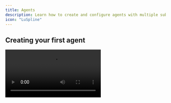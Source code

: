 ```yaml
---
title: Agents
description: Learn how to create and configure agents with multiple sub agents and tools.
icon: "LuSpline"
---
```


## Creating your first agent

<Video src="/videos/create-a-graph.mp4" />

1. Go to the Agents tab in the left sidebar. Then select "Create Agent".

2. After you create a new agent, it will start with a default sub agent. Add prompt to the sub agent, which is a mandatory field.

<Note>
  To delete a sub agent, click on the sub agent box and then hit the backspace key.
</Note>

The following are configurable options for the sub agent through the Visual Builder:

| Parameter             | Type   | Required | Description                                                                                                            |
| --------------------- | ------ | -------- | ---------------------------------------------------------------------------------------------------------------------- |
| `name`                | string | Yes      | Human-readable name for the sub agent                                                                                      |
| `description`         | string | No       | Brief description of the sub agent's purpose and capabilities                                                              |
| `prompt`              | string | Yes      | Detailed behavior guidelines and system prompt for the sub agent                                                           |
| `model`               | string | No       | AI model identifier (e.g., "anthropic/claude-sonnet-4-20250514") Choose a model that you prefer                        |
| `providerOptions`     | object | No       | Model-specific configuration options (temperature, maxTokens, etc.)                                                    |
| `Data components`     | object | No       | Data components that the sub agent can use. See [Data Components](/visual-builder/data-components) for details             |
| `Artifact components` | array  | No       | Artifact components that the sub agent can use. See [Artifact Components](/visual-builder/artifact-components) for details |

### Agent Prompt

You can configure an agent-level prompt that gets automatically added to all sub agents in your agent. This provides consistent context and behavior guidelines across your entire sub agent network.

**To add an agent prompt:**

1. Click on the agent settings/configuration area
2. Add your agent prompt in the "Agent Prompt" field
3. This prompt will be injected into each sub agent's system prompt

**Example uses:**

- Company-wide policies and tone guidelines
- Domain-specific context that applies to all sub agents
- Consistent behavior rules across the agent

## Trying the agent

To try the agent, first save the agent by clicking the "Save changes" button in the top right corner.

Then, click the "Try it" button in the top right corner and type into the chat input.

<Video src="/videos/try-graph.mp4" />

## Adding tools

Tools are used to perform actions in the agent. You can create MCP tools in the Visual Builder, see the [MCP Servers](/visual-builder/mcp-servers) page for more information.

Once you have a tool, add the tool to the agent by dragging and dropping the MCP tool box into the agent canvas.

To connect the tool to the sub agent, click on connector at the top of the MCP tool box, and then drag the connector to the sub agent. A line will appear, indicating that the tool is connected to the sub agent.

<Video src="/videos/add-tool-vb.mp4" />

<Note>
  To delete a tool, click on the tool box and then hit the backspace key.
</Note>

## Adding sub agents

Sub agents are specialized sub agents that handle specific tasks within your agent's workflow. They allow you to delegate focused responsibilities to separate sub agents with their own prompt and capabilities.

To add a sub agent:

1. Drag and drop a sub agent box from the toolbar into the agent canvas
2. Configure the sub agent with its own prompt and settings
3. Connect it to the parent sub agent by clicking the connector at the top of the sub agent box and dragging it to the main sub agent

When connected, a line will appear showing the relationship between the sub agents.

<Video src="/videos/add-sub-agent-vb.mp4" />

## Adding data components

Data components are used to render rich UI components directly in the chat. Before adding a data component you will first need to create a data component, see the [Data Components](/visual-builder/data-components) page for more information.

Then, add the data component to your sub agent by clicking on the sub agent box, and then selecting which data components you want to add.

## Adding artifact components

To create artifact components, see the [Artifact Components](/visual-builder/artifact-components) page for details.

Add the artifact component to your sub agent by clicking on the sub agent box in the agent, then selecting which artifact components you want to add.

When the sub agent uses tools or delegates to other sub agents, artifacts will be automatically created according to your defined schema, capturing the source and content of each interaction.
